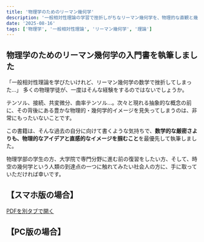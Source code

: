 ```yaml
---
title: '物理学のためのリーマン幾何学'
description: '一般相対性理論の学習で挫折しがちなリーマン幾何学を、物理的な直観と幾何学的なイメージを重視して解説する入門書を作成しました。'
date: '2025-08-16'
tags: ['物理学', '一般相対性理論', 'リーマン幾何学', '理論']
---
```



## 物理学のためのリーマン幾何学の入門書を執筆しました

「一般相対性理論を学びたいけれど、リーマン幾何学の数学で挫折してしまった…」
多くの物理学徒が、一度はそんな経験をするのではないでしょうか。

テンソル、接続、共変微分、曲率テンソル…。次々と現れる抽象的な概念の前に、その背後にある豊かな物理的・幾何学的イメージを見失ってしまうのは、非常にもったいないことです。

この書籍は、そんな過去の自分に向けて書くような気持ちで、**数学的な厳密さよりも、物理的なアイデアと直感的なイメージを掴むこと**を最優先して執筆しました。

物理学部の学生の方、大学院で専門分野に進む前の復習をしたい方、そして、時空の幾何学という人類の到達点の一つに触れてみたい社会人の方に、手に取っていただければ幸いです。

## 【スマホ版の場合】

<a href="/pdfs/Riemann.pdf" target="_blank" rel="noopener noreferrer">PDFを別タブで開く</a>

## 【PC版の場合】

<EmbedPdf src="/pdfs/Riemann.pdf" title="物理学者のためのリーマン幾何学入門 - 時空の言葉を学ぶ" />
